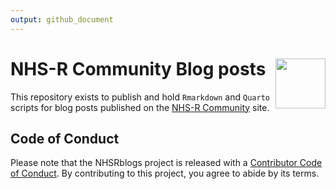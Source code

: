 ```yaml
---
output: github_document
---
```


# NHS-R Community Blog posts <a href='https://nhsrcommunity.com/'><img src='man/figures/logo.png' align="right" height="80" /></a>  

This repository exists to publish and hold `Rmarkdown` and `Quarto` scripts for blog posts published on the [NHS-R Community](https://nhsrcommunity.com/blogs/blogs/) site.

## Code of Conduct
  
Please note that the NHSRblogs project is released with a [Contributor Code of Conduct](https://contributor-covenant.org/version/2/1/CODE_OF_CONDUCT.html). By contributing to this project, you agree to abide by its terms.